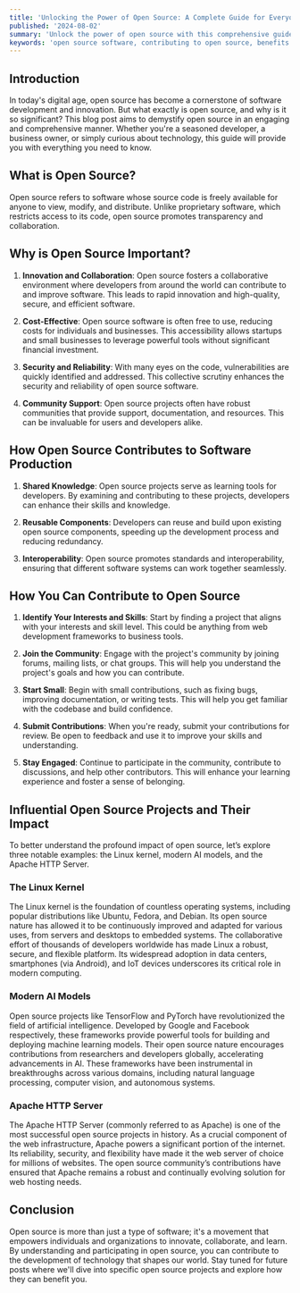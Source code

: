 ```yaml
---
title: 'Unlocking the Power of Open Source: A Complete Guide for Everyone'
published: '2024-08-02'
summary: 'Unlock the power of open source with this comprehensive guide, discover what open source is, why it matters, and how you can contribute. Learn about influential open-source rojects and understand their significant impact on technology and innovation.'
keywords: 'open source software, contributing to open source, benefits of open source, open source community, linux kernel, ai models, popular open source projects, open source development, software innovation, open source contribution, tech collaboration'
---
```


## Introduction

In today's digital age, open source has become a cornerstone of software development and innovation. But what exactly is open source, and why is it so significant? This blog post aims to demystify open source in an engaging and comprehensive manner. Whether you're a seasoned developer, a business owner, or simply curious about technology, this guide will provide you with everything you need to know.

## What is Open Source?

Open source refers to software whose source code is freely available for anyone to view, modify, and distribute. Unlike proprietary software, which restricts access to its code, open source promotes transparency and collaboration.

## Why is Open Source Important?

1. **Innovation and Collaboration**: Open source fosters a collaborative environment where developers from around the world can contribute to and improve software. This leads to rapid innovation and high-quality, secure, and efficient software.

2. **Cost-Effective**: Open source software is often free to use, reducing costs for individuals and businesses. This accessibility allows startups and small businesses to leverage powerful tools without significant financial investment.

3. **Security and Reliability**: With many eyes on the code, vulnerabilities are quickly identified and addressed. This collective scrutiny enhances the security and reliability of open source software.

4. **Community Support**: Open source projects often have robust communities that provide support, documentation, and resources. This can be invaluable for users and developers alike.

## How Open Source Contributes to Software Production

1. **Shared Knowledge**: Open source projects serve as learning tools for developers. By examining and contributing to these projects, developers can enhance their skills and knowledge.

2. **Reusable Components**: Developers can reuse and build upon existing open source components, speeding up the development process and reducing redundancy.

3. **Interoperability**: Open source promotes standards and interoperability, ensuring that different software systems can work together seamlessly.

## How You Can Contribute to Open Source

1. **Identify Your Interests and Skills**: Start by finding a project that aligns with your interests and skill level. This could be anything from web development frameworks to business tools.

2. **Join the Community**: Engage with the project's community by joining forums, mailing lists, or chat groups. This will help you understand the project's goals and how you can contribute.

3. **Start Small**: Begin with small contributions, such as fixing bugs, improving documentation, or writing tests. This will help you get familiar with the codebase and build confidence.

4. **Submit Contributions**: When you're ready, submit your contributions for review. Be open to feedback and use it to improve your skills and understanding.

5. **Stay Engaged**: Continue to participate in the community, contribute to discussions, and help other contributors. This will enhance your learning experience and foster a sense of belonging.

## Influential Open Source Projects and Their Impact

To better understand the profound impact of open source, let’s explore three notable examples: the Linux kernel, modern AI models, and the Apache HTTP Server.

### The Linux Kernel

The Linux kernel is the foundation of countless operating systems, including popular distributions like Ubuntu, Fedora, and Debian. Its open source nature has allowed it to be continuously improved and adapted for various uses, from servers and desktops to embedded systems. The collaborative effort of thousands of developers worldwide has made Linux a robust, secure, and flexible platform. Its widespread adoption in data centers, smartphones (via Android), and IoT devices underscores its critical role in modern computing.

### Modern AI Models

Open source projects like TensorFlow and PyTorch have revolutionized the field of artificial intelligence. Developed by Google and Facebook respectively, these frameworks provide powerful tools for building and deploying machine learning models. Their open source nature encourages contributions from researchers and developers globally, accelerating advancements in AI. These frameworks have been instrumental in breakthroughs across various domains, including natural language processing, computer vision, and autonomous systems.

### Apache HTTP Server

The Apache HTTP Server (commonly referred to as Apache) is one of the most successful open source projects in history. As a crucial component of the web infrastructure, Apache powers a significant portion of the internet. Its reliability, security, and flexibility have made it the web server of choice for millions of websites. The open source community’s contributions have ensured that Apache remains a robust and continually evolving solution for web hosting needs.

## Conclusion

Open source is more than just a type of software; it's a movement that empowers individuals and organizations to innovate, collaborate, and learn. By understanding and participating in open source, you can contribute to the development of technology that shapes our world. Stay tuned for future posts where we'll dive into specific open source projects and explore how they can benefit you.

